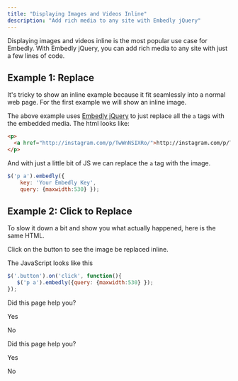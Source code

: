 ```yaml
---
title: "Displaying Images and Videos Inline"
description: "Add rich media to any site with Embedly jQuery"
---
```

Displaying images and videos inline is the most popular use case for Embedly. With Embedly jQuery, you can add rich media to any site with just a few lines of code.

## Example 1: Replace

It's tricky to show an inline example because it fit seamlessly into a normal web page. For the first example we will show an inline image.

The above example uses [Embedly jQuery](https://github.com/embedly/embedly-jquery)
 to just replace all the `a` tags with the embedded media. The html looks like:

```html
<p>
  <a href="http://instagram.com/p/TwWnNSIXRo/">http://instagram.com/p/TwWnNSIXRo/</a>
</p>

```

And with just a little bit of JS we can replace the `a` tag with the image.

```javascript
$('p a').embedly({
    key: 'Your Embedly Key',
    query: {maxwidth:530} });

```

## Example 2: Click to Replace

To slow it down a bit and show you what actually happened, here is the same HTML.

Click on the button to see the image be replaced inline.

The JavaScript looks like this

```javascript
$('.button').on('click', function(){
   $('p a').embedly({query: {maxwidth:530} });
});

```

Did this page help you?

Yes

No

Did this page help you?

Yes

No